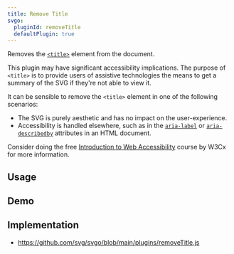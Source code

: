 ```yaml
---
title: Remove Title
svgo:
  pluginId: removeTitle
  defaultPlugin: true
---
```


Removes the [`<title>`](https://developer.mozilla.org/docs/Web/SVG/Element/title) element from the document.

This plugin may have significant accessibility implications. The purpose of `<title>` is to provide users of assistive technologies the means to get a summary of the SVG if they're not able to view it.

It can be sensible to remove the `<title>` element in one of the following scenarios:

- The SVG is purely aesthetic and has no impact on the user-experience.
- Accessibility is handled elsewhere, such as in the [`aria-label`](https://developer.mozilla.org/docs/Web/Accessibility/ARIA/Attributes/aria-label) or [`aria-describedby`](https://developer.mozilla.org/docs/Web/Accessibility/ARIA/Attributes/aria-describedby) attributes in an HTML document.

Consider doing the free [Introduction to Web Accessibility](https://www.w3.org/WAI/courses/foundations-course/) course by W3Cx for more information.

## Usage

<PluginUsage />

## Demo

<PluginDemo />

## Implementation

- https://github.com/svg/svgo/blob/main/plugins/removeTitle.js
